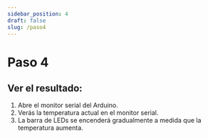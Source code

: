 ```yaml
---
sidebar_position: 4
draft: false
slug: /paso4
---
```


# Paso 4 

## **Ver el resultado:**

1. Abre el monitor serial del Arduino.
2. Verás la temperatura actual en el monitor serial.
3. La barra de LEDs se encenderá gradualmente a medida que la temperatura aumenta.


 <TinkercadEmbed 
          projectUrl="https://www.tinkercad.com/things/9pS0KitQg1f-copy-of-16x2-lcd-display"
          width="100%"
          height="600px"
        />
